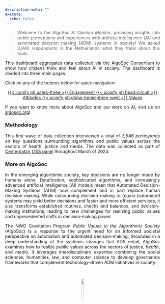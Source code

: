 ```yaml
---
description-meta: ""
execute:
  echo: false
---
```


```{=html}
<style>
.justify {
  text-align: justify
}


</style>


```

::: justify

> Welcome to the AlgoSoc *AI Opinion Monitor*, providing insights into public perceptions and experiences with artificial intelligence (AI) and automated decision making (ADM) systems in society! We asked *3,946 respondents* in the Netherlands what they think about this topic. 


This dashboard aggregates data collected via the <a href="https://algosoc.org/" target="_blank">AlgoSoc Consortium</a> to show how citizens think and feel about AI in society. The dashboard is divided into three main pages. 


Click on any of the buttons below for quick navigation:

:::


```{=html}
<center>
<div class="button-container">
```


  <a href="engagement.html" class="buttontop">
    {{< iconify ph users-three >}} Engagement
  </a>
  <a href="attitudes.html" class="buttontop">
    {{< iconify ph head-circuit >}} Attitudes
  </a>
  <a href="values.html" class="buttontop">
    {{< iconify ph globe-hemisphere-west >}} Values
  </a>
    

```{=html}
</div>
</center>
```



::: justify

If you want to know more about AlgoSoc and our work on AI, visit us on <a href="https://algosoc.org/" target="_blank">algosoc.org</a>!


### Methodology

This first wave of data collection interviewed a total of *3,946 participants* on key questions surrounding algorithms and public values across the sectors of health, justice and media. The data was collected as part of [Centerdata’s](https://www.centerdata.nl/) [LISS panel](https://www.lissdata.nl/) throughout March of 2024.

### More on AlgoSoc

In the emerging algorithmic society, key decisions are no longer made by humans alone. Datafication, sophisticated algorithms, and increasingly advanced artificial intelligence (AI) models mean that Automated Decision-Making Systems (ADM) now complement and in part replace human decision-making. While outsourcing decision-making to (quasi-)automated systems may yield better decisions and faster and more efficient services, it also transforms established routines, checks and balances, and decision-making institutions, leading to new challenges for realizing public values and unprecedented shifts in decision-making power.


The NWO Gravitation Program *Public Values in the Algorithmic Society*   (AlgoSoc) is a response to the urgent need for an informed societal perspective on automation and automated decision-making. Grounded in a deep understanding of the systemic changes that ADS entail, AlgoSoc examines how to realize public values across the sectors of *justice*, *health*, and *media*. It leverages interdisciplinary expertise combining the social sciences, humanities, law, and computer science to develop governance frameworks that complement technology-driven ADM initiatives in society.

:::

<br>

<center>

<img src="algosoclogo.png" width="13%">


</center>

